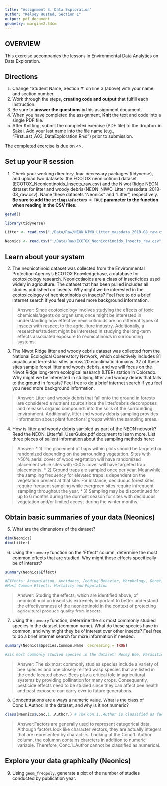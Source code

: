 ```yaml
---
title: "Assignment 3: Data Exploration"
author: "Kelsey Husted, Section 1"
output: pdf_document
geometry: margin=2.54cm
---
```


## OVERVIEW

This exercise accompanies the lessons in Environmental Data Analytics on Data Exploration. 

## Directions
1. Change "Student Name, Section #" on line 3 (above) with your name and section number.
2. Work through the steps, **creating code and output** that fulfill each instruction.
3. Be sure to **answer the questions** in this assignment document.
4. When you have completed the assignment, **Knit** the text and code into a single PDF file.
5. After Knitting, submit the completed exercise (PDF file) to the dropbox in Sakai. Add your last name into the file name (e.g., "FirstLast_A03_DataExploration.Rmd") prior to submission.

The completed exercise is due on <>.


## Set up your R session

1. Check your working directory, load necessary packages (tidyverse), and upload two datasets: the ECOTOX neonicotinoid dataset (ECOTOX_Neonicotinoids_Insects_raw.csv) and the Niwot Ridge NEON dataset for litter and woody debris (NEON_NIWO_Litter_massdata_2018-08_raw.csv). Name these datasets "Neonics" and "Litter", respectively. **Be sure to add the `stringsAsFactors = TRUE` parameter to the function when reading in the CSV files.**

```r
getwd()

library(tidyverse)

Litter <- read.csv("./Data/Raw/NEON_NIWO_Litter_massdata_2018-08_raw.csv", stringsAsFactors = TRUE)

Neonics <- read.csv("./Data/Raw/ECOTOX_Neonicotinoids_Insects_raw.csv", stringsAsFactors = TRUE)
```

## Learn about your system

2. The neonicotinoid dataset was collected from the Environmental Protection Agency's ECOTOX Knowledgebase, a database for ecotoxicology research. Neonicotinoids are a class of insecticides used widely in agriculture. The dataset that has been pulled includes all studies published on insects. Why might we be interested in the ecotoxicologoy of neonicotinoids on insects? Feel free to do a brief internet search if you feel you need more background information. 

> Answer: Since ecotoxicology involves studying the effects of toxic chemicals/agents on organisms, once might be interested in understanding how effective neonicotinoids are on different types of insects with respect to the agriculture industry. Additionally, a researcher/student might be interested in studying the long-term effects associated exposure to neonicotinoids in surrounding systems.

3. The Niwot Ridge litter and woody debris dataset was collected from the National Ecological Observatory Network, which collectively includes 81 aquatic and terrestrial sites across 20 ecoclimatic domains. 32 of these sites sample forest litter and woody debris, and we will focus on the Niwot Ridge long-term ecological research (LTER) station in Colorado. Why might we be interested in studying litter and woody debris that falls to the ground in forests? Feel free to do a brief internet search if you feel you need more background information. 

> Answer: Litter and woody debris that fall onto the ground in forests are considered a nutrient source since the litter/debris decomposes and releases organic compounds into the soils of the surrounding environment. Additionally, litter and woody debris sampling provides information about plant functional groups within the sampling areas.

4. How is litter and woody debris sampled as part of the NEON network? Read the NEON_Litterfall_UserGuide.pdf document to learn more. List three pieces of salient information about the sampling methods here: 

> Answer: 
* 1) The placement of traps within plots should be targeted or randomized depending on the surrounding vegetation. Sites with >50% aerial cover of wood vegetation will have randomized placement while sites with <50% cover will have targeted trap placements. 
* 2) Ground traps are sampled once per year. Meanwhile, the sampling frequency for elevated traps is dependent on the vegetation present at that site. For instance, deciduous forest sites require frequent sampling while evergreen sites require infrequent sampling throughout the year.
* 3) Sampling may be discontinued for up to 6 months during the dormant season for sites with deciduous vegetation and/or limited access during the winter months.



## Obtain basic summaries of your data (Neonics)

5. What are the dimensions of the dataset?

```r
dim(Neonics)
dim(Litter)
```
6. Using the `summary` function on the "Effect" column, determine the most common effects that are studied. Why might these effects specifically be of interest?

```r
summary(Neonics$Effect)

#Effects: Accumulation, Avoidance, Feeding Behavior, Morphology, Genetics, Mortality, Behavior, Growth, Physiology, Biochemistry, Histology, Population, Cell(s), Hormone(s), Reproduction, Development, Immunological, Enzyme(s), Intoxication
#Most Common Effects: Mortality and Population
```

> Answer: Studing the effects, which are identified above, of neonicotinoid on insects is extremely important to better understand the effectivemness of the neonicotinoid in the context of protecting agricultural produce quality from insects.

7. Using the `summary` function, determine the six most commonly studied species in the dataset (common name). What do these species have in common, and why might they be of interest over other insects? Feel free to do a brief internet search for more information if needed.
```r
summary(Neonics$Species.Common.Name, decreasing = TRUE)

#Six most commonly studied species in the dataset: Honey Bee, Parasitic Wasp, Buff Tailed Bumblebee, Carniolan Honey Bee, Bumble Bee, and Italian Honeybee
```

> Answer: The six most commonly studies species  include a variety of bee species and one closely related wasp species that are listed in the code located above. Bees play a critical tole in agricultural systems by providing pollination for many crops. Consequently, pesticide effects need to be studied since they can affect bee health and past exposure can carry over to future generations.

8. Concentrations are always a numeric value. What is the class of Conc.1..Author. in the dataset, and why is it not numeric?

```r
class(Neonics$Conc.1..Author.) # The Con.1..Author is classified as factors in the dataset.

```
> Answer:Factors are generally used to represent categorical data. Although factors look like character vectors, they are actually integers that are represented by characters. Looking at the Conc.1..Author column, the columnn contains charcters in addition to numeric variable. Therefore, Conc.1..Author cannot be classified as numerical.



## Explore your data graphically (Neonics)

9. Using `geom_freqpoly`, generate a plot of the number of studies conducted by publication year. 

